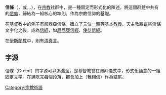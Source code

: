 {{Unreferenced|time=2020-03-08T09:17:47+00:00}}
{{For|2020年电影|TENET天能}}
'''信條'''（{{lang-en|Creed}}，或{{lang|en|confession}}，{{lang|en|symbol}}，{{lang|en|statement of faith}}），在[[宗教|宗教]]社群中，是一種固定而形式化的陳述，將這個群體中共有的[[信仰|信仰]]，歸結為一組核心的準則，作為宗教信仰的基礎。

在[[基督教|基督教]]中的例子有尼西亞信條，確立了[[三位一體|三位一體]]等基本[[教義|教義]]。天主教將這些信條文字化之後，成為[[信經|信經]]，如[[尼西亞信經|尼西亞信經]]、[[使徒信經|使徒信經]]。

在[[伊斯蘭教|伊斯蘭教]]中，則有[[清真言|清真言]]。
==字源==
信條（Creed）的字源可以追溯至{{lang-la|Credo}}，是基督教會在禮拜儀式中，形式化誦念的一組固定文字。在誦唸完每個段落，都會加上{{lang|la|Credo}}（我相信）作為結尾。

{{宗教小作品}}
[[Category:宗教術語|Category:宗教術語]]